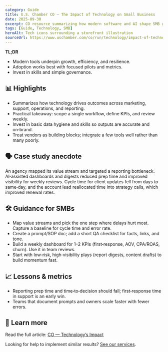 ```yaml
---
category: Guide
title: U.S. Chamber CO — The Impact of Technology on Small Business
date: 2025-09-30
excerpt: CO resource summarizing how modern software and AI shape SMB growth and operations.
tags: [Guide, Technology, SMB]
heroAlt: Tech icons surrounding a storefront illustration
sourceUrl: https://www.uschamber.com/co/run/technology/impact-of-technology-small-business
---
```


**TL;DR**

- Modern tools underpin growth, efficiency, and resilience.
- Adoption works best with focused pilots and metrics.
- Invest in skills and simple governance.

## 📊 Highlights

- Summarizes how technology drives outcomes across marketing, support, operations, and reporting.
- Practical takeaway: scope a single workflow, define KPIs, and review weekly.
- Invest in basic data hygiene and skills so outputs are accurate and on‑brand.
- Treat vendors as building blocks; integrate a few tools well rather than many poorly.

## 🗣 Case study anecdote

An agency mapped its value stream and targeted a reporting bottleneck. AI‑assisted dashboards and digests reduced prep time and improved visibility for weekly reviews. Cycle time for client updates fell from days to same‑day, and the account lead reallocated time into strategy calls, which improved renewal rates.

## 🛠 Guidance for SMBs

- Map value streams and pick the one step where delays hurt most. Capture a baseline for cycle time and error rate.
- Create a prompt/SOP doc; add a short QA checklist for facts, links, and tone.
- Build a weekly dashboard for 1–2 KPIs (first‑response, AOV, CPA/ROAS, churn). Use it in team reviews.
- Start with low‑risk, high‑visibility plays (report digests, content drafts) to build momentum fast.

## 📈 Lessons & metrics

- Reporting prep time and time‑to‑decision should fall; first‑response time in support is an early win.
- Teams that document prompts and owners scale faster with fewer errors.

## 🔗 Learn more

Read the full article: <a href="https://www.uschamber.com/co/run/technology/impact-of-technology-small-business" target="_blank" rel="noopener noreferrer">CO — Technology’s Impact</a>

Looking for help to implement similar results? <a href="/services">See our services</a>.
